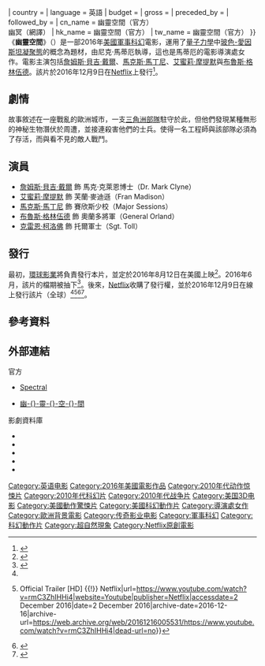 {{noteTA
|G1=Show
|G2=Movie
}}
{{Infobox film
| name           = 幽靈空間
| original_name  = {{lang|en|''Spectral''}}
| image          = Spectral Poster.jpg
| caption        = 電影海報
| director       = 尼克·馬蒂厄
| producer       = {{Plainlist|
* 強·賈許尼
* [[湯瑪士·塔爾|湯瑪士·塔爾]]
}}
| screenplay     =  {{Plainlist|
* {{link-en|伊恩·佛瑞德 (編劇)|Ian Fried (screenwriter)|伊恩·佛瑞德}}
* {{link-en|約翰·蓋汀斯|John Gatins}}
* {{link-en|喬治·諾爾菲|George Nolfi}}
}}
| story          = 伊恩·佛瑞德
| starring       = {{Plainlist|
* [[詹姆斯·貝吉·戴爾|詹姆斯·貝吉·戴爾]] 
* [[馬克斯·馬丁尼|馬克斯·馬丁尼]] 
* [[艾蜜莉·摩提默|艾蜜莉·摩提默]] 
* [[布魯斯·格林伍德|布魯斯·格林伍德]]
}}
| music          = [[Junkie_XL|Junkie XL]]<ref>{{cite web|url=http://filmmusicreporter.com/2016/03/23/tom-holkenborg-junkie-xl-scoring-spectral/|title=Tom Holkenborg (Junkie XL) Scoring ‘Spectral’|date=23 March 2016|work=Film Music Reporter|accessdate=2016-12-16|archive-date=2016-12-20|archive-url=https://web.archive.org/web/20161220021104/http://filmmusicreporter.com/2016/03/23/tom-holkenborg-junkie-xl-scoring-spectral/|dead-url=no}}</ref>
| cinematography = {{link-en|包詹·巴西里|Bojan Bazelli}}
| editing        = {{link-en|傑森·巴蘭汀|Jason Ballantine}}
| studio         = [[傳奇影業|傳奇影業]]
| distributor    = [[Netflix|Netflix]]
| released       = {{Film date|2016|12|9|全球}}
| runtime        = 107分鐘<ref>{{cite web|title=SPECTRAL {{!}} British Board of Film Classification|url=http://www.bbfc.co.uk/releases/spectral-2016|website=www.bbfc.co.uk|accessdate=8 December 2016|archive-date=2016-12-08|archive-url=https://web.archive.org/web/20161208174749/http://www.bbfc.co.uk/releases/spectral-2016|dead-url=no}}</ref>
| country        = {{USA}}
| language       = 英語
| budget         = 
| gross          = 
| preceded_by    = 
| followed_by    = 
| cn_name        = 幽靈空間（官方）<br>幽冥（網譯）
| hk_name        = 幽靈空間（官方）
| tw_name        = 幽靈空間（官方）
}}
《'''幽靈空間'''》（{{lang-en|''Spectral''}}）是一部2016年[[美國|美國]][[軍事科幻|軍事科幻]]電影，運用了[[量子力學|量子力學]]中[[玻色-愛因斯坦凝聚態|玻色-愛因斯坦凝聚態]]的概念為題材，由尼克·馬蒂厄執導，這也是馬蒂厄的電影導演處女作。電影主演包括[[詹姆斯·貝吉·戴爾|詹姆斯·貝吉·戴爾]]、[[馬克斯·馬丁尼|馬克斯·馬丁尼]]、[[艾蜜莉·摩提默|艾蜜莉·摩提默]]與[[布魯斯·格林伍德|布魯斯·格林伍德]]。該片於2016年12月9日在[[Netflix|Netflix]]上發行<ref name="Deadline">{{cite web|last1=Fleming Jr|first1=Mike|title=Netflix Lands Legendary Sci-Fi Action Film ‘Spectral’|url=http://deadline.com/2016/11/spectral-netflix-legendary-pictures-sci-fi-james-badge-dale-emily-mortimer-bruce-greenwood-1201856521/|website=Deadline|accessdate=17 November 2016|archive-date=2016-11-18|archive-url=https://web.archive.org/web/20161118142141/http://deadline.com/2016/11/spectral-netflix-legendary-pictures-sci-fi-james-badge-dale-emily-mortimer-bruce-greenwood-1201856521/|dead-url=no}}</ref>。

== 劇情 ==
故事敘述在一座戰亂的歐洲城市，一支[[三角洲部隊|三角洲部隊]]駐守於此，但他們發現某種無形的神秘生物潛伏於周遭，並接連殺害他們的士兵。使得一名工程師與該部隊必須為了存活，而與看不見的敵人戰鬥。

== 演員 ==
* [[詹姆斯·貝吉·戴爾|詹姆斯·貝吉·戴爾]] 飾 馬克·克萊恩博士（Dr. Mark Clyne）
* [[艾蜜莉·摩提默|艾蜜莉·摩提默]] 飾 芙蘭·麥迪遜（Fran Madison）
* [[馬克斯·馬丁尼|馬克斯·馬丁尼]] 飾 賽欣斯少校（Major Sessions）
* [[布魯斯·格林伍德|布魯斯·格林伍德]] 飾 奧蘭多將軍（General Orland）
* [[克雷恩·柯洛佛|克雷恩·柯洛佛]] 飾 托爾軍士（Sgt. Toll）

== 發行 ==
最初，[[環球影業|環球影業]]將負責發行本片，並定於2016年8月12日在美國上映<ref>{{cite web|url=http://deadline.com/2014/08/universal-legendary-krampus-spectral-release-dates-821879/|title=Universal & Legendary Date ‘Krampus,’ ‘Spectral’; Open Road Shifts ‘Nightcrawler’|website=[[Deadline.com|Deadline.com]]|first=The|last=Deadline Team|date=December 19, 2014|accessdate=December 6, 2016|archive-date=2017-06-22|archive-url=https://web.archive.org/web/20170622003045/https://deadline.com/2014/08/universal-legendary-krampus-spectral-release-dates-821879/|dead-url=no}}</ref>。2016年6月，該片的檔期被抽下<ref>{{cite web|url=http://www.hollywoodreporter.com/news/legendary-universal-pull-spectral-august-902767|title=Legendary, Universal Pull 'Spectral' From August Release Calendar|website=[[The_Hollywood_Reporter|The Hollywood Reporter]]|first=Pamela|last=McClintock|date=June 14, 2016|accessdate=December 6, 2016|archive-date=2016-12-21|archive-url=https://web.archive.org/web/20161221055042/http://www.hollywoodreporter.com/news/legendary-universal-pull-spectral-august-902767|dead-url=no}}</ref>。後來，[[Netflix|Netflix]]收購了發行權，並於2016年12月9日在線上發行該片（全球）<ref name="Deadline"/><ref>{{cite web|title=Spectral {{!}} Official Trailer [HD] {{!}} Netflix|url=https://www.youtube.com/watch?v=rmC3ZhIHHi4|website=Youtube|publisher=Netflix|accessdate=2 December 2016|date=2 December 2016|archive-date=2016-12-16|archive-url=https://web.archive.org/web/20161216005531/https://www.youtube.com/watch?v=rmC3ZhIHHi4|dead-url=no}}</ref><ref>{{cite web|title=Spectral Trailer - Watch at ComingSoon.net|url=http://www.comingsoon.net/movies/trailers/791523-spectral-trailer|website=ComingSoon.net|accessdate=2 December 2016|date=2 December 2016|archive-date=2016-12-04|archive-url=https://web.archive.org/web/20161204112135/http://www.comingsoon.net/movies/trailers/791523-spectral-trailer|dead-url=no}}</ref><ref>{{cite web|title=Netflix's 'Spectral' Trailer Pits the Military Against Spooks! - Bloody Disgusting!|url=http://bloody-disgusting.com/movie/3416603/3-seconds-spectral-footage-going-get/|website=Bloody Disgusting!|accessdate=2 December 2016|date=2 December 2016|archive-date=2016-12-21|archive-url=https://web.archive.org/web/20161221034703/http://bloody-disgusting.com/movie/3416603/3-seconds-spectral-footage-going-get/|dead-url=no}}</ref>。

== 參考資料 ==
{{reflist|30em}}

== 外部連結 ==
;官方
*{{en}}[https://www.netflix.com/title/80098200 Spectral] {{Wayback|url=https://www.netflix.com/title/80098200 |date=20170222080258 }}
*{{zh}}[https://www.netflix.com/tw/title/80098200 幽-{}-靈-{}-空-{}-間]

;影劇資料庫
* {{IMDb title|2106651}}
* {{Douban|20514871}}
* {{Rotten-tomatoes|spectral|Spectral}}
* {{Metacritic film|spectral|Spectral}}
* {{Amg movie|605434|Spectral}}

{{Netflix已上映電影與紀錄片}}
{{DEFAULTSORT:Spectral}}
[[Category:英语电影|Category:英语电影]]
[[Category:2016年美國電影作品|Category:2016年美國電影作品]]
[[Category:2010年代动作惊悚片|Category:2010年代动作惊悚片]]
[[Category:2010年代科幻片|Category:2010年代科幻片]]
[[Category:2010年代战争片|Category:2010年代战争片]]
[[Category:美国3D电影|Category:美国3D电影]]
[[Category:美國動作驚悚片|Category:美國動作驚悚片]]
[[Category:美國科幻動作片|Category:美國科幻動作片]]
[[Category:導演處女作|Category:導演處女作]]
[[Category:歐洲背景電影|Category:歐洲背景電影]]
[[Category:传奇影业电影|Category:传奇影业电影]]
[[Category:軍事科幻|Category:軍事科幻]]
[[Category:科幻動作片|Category:科幻動作片]]
[[Category:超自然現象|Category:超自然現象]]
[[Category:Netflix原創電影|Category:Netflix原創電影]]